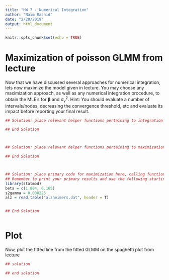 ```yaml
---
title: "HW 7 - Numerical Integration"
author: "Naim Rashid"
date: "2/20/2019"
output: html_document
---
```


```r
knitr::opts_chunk$set(echo = TRUE)
```

# Maximization of poisson GLMM from lecture

Now that we have discussed several approaches for numerical integration, lets now maximize the model given in lecture.  You may choose any maximization approach, as well as any numerical integration procedure, to obtain the MLE's for $\boldsymbol{\beta}$ and $\sigma_{\gamma}^2$.  Hint: You should evaluate a number of intervals/nodes, decreasing the convergence threshold, etc and evaluate its impact before reporting your final result. 

```r
## Solution: place relevant helper functions pertaining to integration here 

## End Solution



## Solution: place relevant helper functions pertaining to maximization here (likelihood etc)

## End Solution



## Solution: place primary code for maximization here, calling functions in the above two sections
## Remember to print your primary results and use the following starting values
library(statmod)
beta = c(1.804, 0.165)
s2gamma = 0.000225
alz = read.table("alzheimers.dat", header = T)


## End Solution



```

# Plot

Now, plot the fitted line from the fitted GLMM on the spaghetti plot from lecture

```r
## solution

## end solution
```
